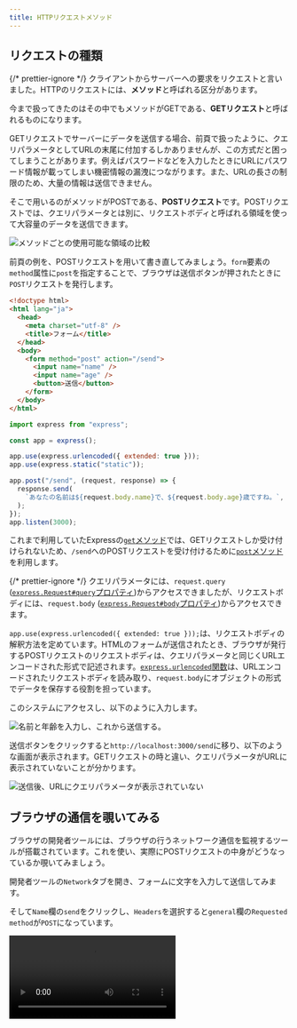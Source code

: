 ```yaml
---
title: HTTPリクエストメソッド
---
```



## リクエストの種類

{/* prettier-ignore */}
<Term>クライアント</Term>から<Term>サーバー</Term>への要求を<Term>リクエスト</Term>と言いました。HTTPのリクエストには、<Term type="httpMethod">**メソッド**</Term>と呼ばれる区分があります。

今まで扱ってきたのはその中でも<Term type="httpMethod">メソッド</Term>がGETである、**GETリクエスト**と呼ばれるものになります。

GETリクエストで<Term>サーバー</Term>にデータを送信する場合、前頁で扱ったように、<Term>クエリパラメータ</Term>としてURLの末尾に付加するしかありませんが、この方式だと困ってしまうことがあります。例えばパスワードなどを入力したときにURLにパスワード情報が載ってしまい機密情報の漏洩につながります。また、URLの長さの制限のため、大量の情報は送信できません。

そこで用いるのが<Term type="httpMethod">メソッド</Term>がPOSTである、**POSTリクエスト**です。POSTリクエストでは、<Term>クエリパラメータ</Term>とは別に、<Term>リクエストボディ</Term>と呼ばれる領域を使って大容量のデータを送信できます。

![メソッドごとの使用可能な領域の比較](./method-comparison.png)

前頁の例を、POSTリクエストを用いて書き直してみましょう。`form`要素の`method`属性に`post`を指定することで、ブラウザは送信ボタンが押されたときに`POST`<Term>リクエスト</Term>を発行します。

```html title="static/index.html"
<!doctype html>
<html lang="ja">
  <head>
    <meta charset="utf-8" />
    <title>フォーム</title>
  </head>
  <body>
    <form method="post" action="/send">
      <input name="name" />
      <input name="age" />
      <button>送信</button>
    </form>
  </body>
</html>
```

```javascript title="main.mjs"
import express from "express";

const app = express();

app.use(express.urlencoded({ extended: true }));
app.use(express.static("static"));

app.post("/send", (request, response) => {
  response.send(
    `あなたの名前は${request.body.name}で、${request.body.age}歳ですね。`,
  );
});
app.listen(3000);
```

<ViewSource url={import.meta.url} path="_samples/post-request" />

これまで利用していたExpressの[`get`メソッド](https://expressjs.com/ja/api.html#app.get.method)では、GET<Term>リクエスト</Term>しか受け付けられないため、`/send`へのPOSTリクエストを受け付けるために[`post`メソッド](https://expressjs.com/ja/api.html#app.post.method)を利用します。

{/* prettier-ignore */}
<Term>クエリパラメータ</Term>には、`request.query` (<a href="https://expressjs.com/ja/api.html#req.query">`express.Request#query`プロパティ</a>)からアクセスできましたが、<Term>リクエストボディ</Term>には、`request.body` (<a href="https://expressjs.com/ja/api.html#req.body">`express.Request#body`プロパティ</a>)からアクセスできます。

`app.use(express.urlencoded({ extended: true }));`は、<Term>リクエストボディ</Term>の解釈方法を定めています。HTMLのフォームが送信されたとき、ブラウザが発行するPOSTリクエストの<Term>リクエストボディ</Term>は、<Term>クエリパラメータ</Term>と同じくURLエンコードされた形式で記述されます。[`express.urlencoded`関数](https://expressjs.com/ja/api.html#express.urlencoded)は、URLエンコードされた<Term>リクエストボディ</Term>を読み取り、`request.body`にオブジェクトの形式でデータを保存する役割を担っています。

このシステムにアクセスし、以下のように入力します。

![名前と年齢を入力し、これから送信する。](post-request.png)

送信ボタンをクリックすると`http://localhost:3000/send`に移り、以下のような画面が表示されます。GETリクエストの時と違い、<Term>クエリパラメータ</Term>がURLに表示されていないことが分かります。

![送信後、URLにクエリパラメータが表示されていない](post-request-2.png)

## ブラウザの通信を覗いてみる

ブラウザの開発者ツールには、ブラウザの行うネットワーク通信を監視するツールが搭載されています。これを使い、実際にPOSTリクエストの中身がどうなっているか覗いてみましょう。

開発者ツールの`Network`タブを開き、フォームに文字を入力して送信してみます。

そして`Name`欄の`send`をクリックし、`Headers`を選択すると`general`欄の`Requested method`が`POST`になっています。

<video src={networkDevtool1} controls />

また、`Headers`の横にある`Payload`を選択し`Form data`を見ると、`name`と`age`の情報が載っています。さらに、`Form data`の横の`view source`や`view URL-encoded`も見てみましょう。するとURLエンコードされた<Term>リクエストボディ</Term>の中身を見ることができます。

<video src={networkDevtool2} controls />

以上のようにして、POSTリクエストの中身を覗くことができます。

## 演習

古き良き掲示板システムを作ってみましょう。次のようなページを作成してください。

- `GET /`: 現在の投稿されているすべての記事を表示します。`/send`へPOSTするためのフォームも同時に表示します。
- `POST /send`: リクエストボディに含まれている記事の内容を記録します。

:::tip[ヒント]

- イベントハンドラの外側に現在投稿されたデータを記録するための配列を用意しましょう。
- `GET /`では 配列の中身を一覧表示しましょう。フォームも忘れずに表示しましょう。
- `POST /send`に新しい投稿が来たら`Array#push`メソッドで配列に要素を追加しましょう。

:::

:::tip[豆知識: リダイレクト]

サーバー側からブラウザに対してページ遷移を指示するためには、ブラウザからのリクエストに対して、特殊なレスポンスを返します。
Expressを用いてこのようなレスポンスを生成するためには、[`express.Response#send`メソッド](https://expressjs.com/ja/api.html#res.send)の代わりに、[`express.Response#redirect`メソッド](https://expressjs.com/ja/api.html#res.redirect)を用います。

```javascript
app.post("/send", (request, response) => {
  // 省略
  response.redirect("/");
});
```

:::

### 解答例

解答例は以下を参照してください。

<ViewSource url={import.meta.url} path="_samples/forum" />
